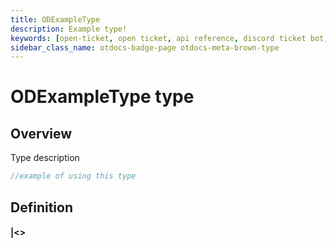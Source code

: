 ```yaml
---
title: ODExampleType
description: Example type!
keywords: [open-ticket, open ticket, api reference, discord ticket bot, type]
sidebar_class_name: otdocs-badge-page otdocs-meta-brown-type
---
```

<head>
    <link rel="apple-touch-icon" href="/img/logo_vertical.png"/>
</head>

# ODExampleType <M color="brown">type</M>

## Overview
Type description

```ts title="example.ts" showLineNumbers
//example of using this type
```

## Definition
#### <ApiBlock><ApiUrl url="js:void" label="void"/>|<ApiUrl url="js:promise" label="Promise"/>\<<ApiUrl url="js:void" label="void"/>></ApiBlock>